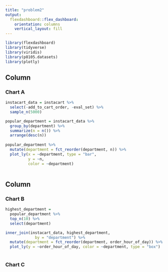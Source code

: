 ```yaml
---
title: "problem2"
output: 
  flexdashboard::flex_dashboard:
    orientation: columns
    vertical_layout: fill
---
```


```r
library(flexdashboard)
library(tidyverse)
library(viridis)
library(p8105.datasets)
library(plotly)
```

Column {data-width=650}
-----------------------------------------------------------------------

### Chart A

```r
instacart_data = instacart %>% 
  select(-add_to_cart_order, -eval_set) %>% 
  sample_n(5000)

popular_department = instacart_data %>% 
  group_by(department) %>% 
  summarize(n = n()) %>% 
  arrange(desc(n))
  
popular_department %>% 
  mutate(department = fct_reorder(department, n)) %>% 
  plot_ly(x = ~department, type = "bar",
          y = ~n,
          color = ~department)
  
```

Column {data-width=350}
-----------------------------------------------------------------------

### Chart B

```r
highest_department =
  popular_department %>% 
  top_n(10) %>% 
  select(department)

inner_join(instacart_data, highest_department,
             by = "department") %>% 
  mutate(department = fct_reorder(department, order_hour_of_day)) %>% 
  plot_ly(y = ~order_hour_of_day, color = ~department, type = "box")
          
```

### Chart C

```r

```